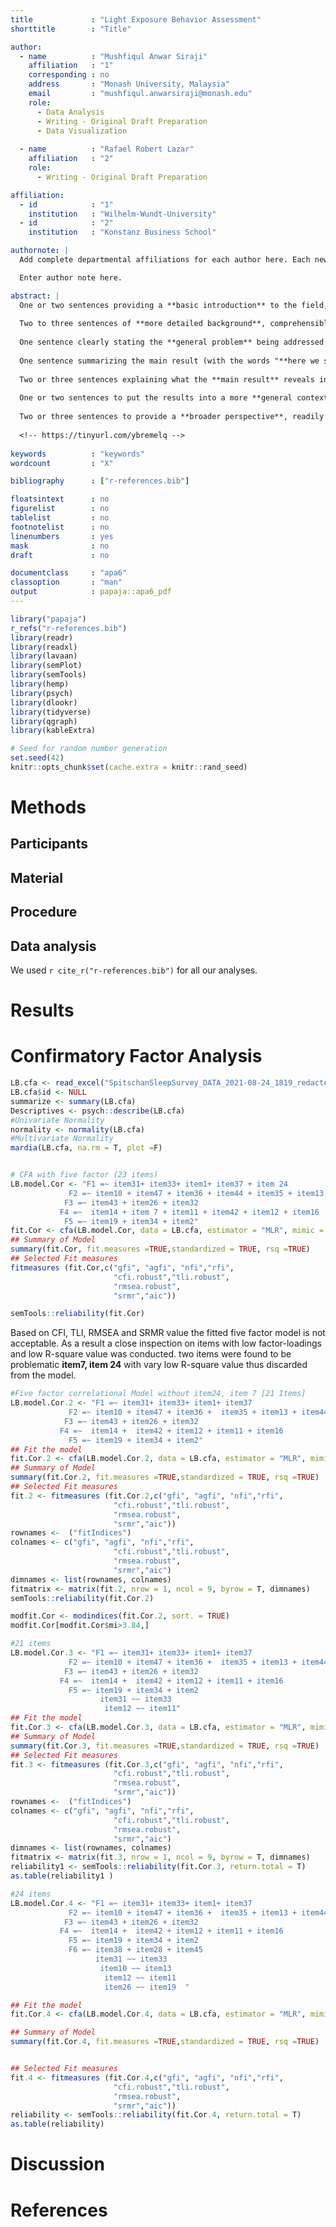 ```yaml
---
title             : "Light Exposure Behavior Assessment"
shorttitle        : "Title"

author: 
  - name          : "Mushfiqul Anwar Siraji"
    affiliation   : "1"
    corresponding : no   
    address       : "Monash University, Malaysia"
    email         : "mushfiqul.anwarsiraji@monash.edu"
    role:         
      - Data Analysis
      - Writing - Original Draft Preparation
      - Data Visualization
       
  - name          : "Rafael Robert Lazar"
    affiliation   : "2"
    role:
      - Writing - Original Draft Preparation

affiliation:
  - id            : "1"
    institution   : "Wilhelm-Wundt-University"
  - id            : "2"
    institution   : "Konstanz Business School"

authornote: |
  Add complete departmental affiliations for each author here. Each new line herein must be indented, like this line.

  Enter author note here.

abstract: |
  One or two sentences providing a **basic introduction** to the field,  comprehensible to a scientist in any discipline.
  
  Two to three sentences of **more detailed background**, comprehensible  to scientists in related disciplines.
  
  One sentence clearly stating the **general problem** being addressed by  this particular study.
  
  One sentence summarizing the main result (with the words "**here we show**" or their equivalent).
  
  Two or three sentences explaining what the **main result** reveals in direct comparison to what was thought to be the case previously, or how the  main result adds to previous knowledge.
  
  One or two sentences to put the results into a more **general context**.
  
  Two or three sentences to provide a **broader perspective**, readily comprehensible to a scientist in any discipline.
  
  <!-- https://tinyurl.com/ybremelq -->
  
keywords          : "keywords"
wordcount         : "X"

bibliography      : ["r-references.bib"]

floatsintext      : no
figurelist        : no
tablelist         : no
footnotelist      : no
linenumbers       : yes
mask              : no
draft             : no

documentclass     : "apa6"
classoption       : "man"
output            : papaja::apa6_pdf
---
```


```r
library("papaja")
r_refs("r-references.bib")
library(readr)
library(readxl)
library(lavaan)
library(semPlot)
library(semTools)
library(hemp)
library(psych)
library(dlookr)
library(tidyverse)
library(qgraph)
library(kableExtra)
```

```r
# Seed for random number generation
set.seed(42)
knitr::opts_chunk$set(cache.extra = knitr::rand_seed)
```
# Methods


## Participants

## Material

## Procedure

## Data analysis
We used `r cite_r("r-references.bib")` for all our analyses.


# Results

# Confirmatory Factor Analysis


```r
LB.cfa <- read_excel("SpitschanSleepSurvey_DATA_2021-08-24_1819_redacted_199_CFA.xlsx")
LB.cfa$id <- NULL
summarize <- summary(LB.cfa)
Descriptives <- psych::describe(LB.cfa)
#Univariate Normality
normality <- normality(LB.cfa) 
#Multivariate Normality
mardia(LB.cfa, na.rm = T, plot =F)


# CFA with five factor (23 items)
LB.model.Cor <- "F1 =~ item31+ item33+ item1+ item37 + item 24
             F2 =~ item10 + item47 + item36 + item44 + item35 + item13
            F3 =~ item43 + item26 + item32
           F4 =~  item14 + item 7 + item11 + item42 + item12 + item16 
            F5 =~ item19 + item34 + item2" 
fit.Cor <- cfa(LB.model.Cor, data = LB.cfa, estimator = "MLR", mimic = "Mplus") 
## Summary of Model 
summary(fit.Cor, fit.measures =TRUE,standardized = TRUE, rsq =TRUE)
## Selected Fit measures 
fitmeasures (fit.Cor,c("gfi", "agfi", "nfi","rfi", 
                       "cfi.robust","tli.robust",
                       "rmsea.robust", 
                       "srmr","aic"))

semTools::reliability(fit.Cor)

```

Based on CFI, TLI, RMSEA and SRMR value the fitted five factor model is not acceptable.
As a result a close inspection  on items with low factor-loadings and low R-square value was conducted. two items were found to be problematic **item7, item 24** with vary low R-square 
value thus discarded from the model.

```r
#Five factor correlational Model without item24, item 7 [21 Items]
LB.model.Cor.2 <- "F1 =~ item31+ item33+ item1+ item37
             F2 =~ item10 + item47 + item36 +  item35 + item13 + item44
            F3 =~ item43 + item26 + item32
           F4 =~  item14 +  item42 + item12 + item11 + item16 
             F5 =~ item19 + item34 + item2" 
## Fit the model 
fit.Cor.2 <- cfa(LB.model.Cor.2, data = LB.cfa, estimator = "MLR", mimic = "Mplus") 
## Summary of Model 
summary(fit.Cor.2, fit.measures =TRUE,standardized = TRUE, rsq =TRUE)
## Selected Fit measures 
fit.2 <- fitmeasures (fit.Cor.2,c("gfi", "agfi", "nfi","rfi", 
                       "cfi.robust","tli.robust",
                       "rmsea.robust", 
                       "srmr","aic"))
rownames <-  ("fitIndices")
colnames <- c("gfi", "agfi", "nfi","rfi", 
                       "cfi.robust","tli.robust",
                       "rmsea.robust", 
                       "srmr","aic")
dimnames <- list(rownames, colnames)
fitmatrix <- matrix(fit.2, nrow = 1, ncol = 9, byrow = T, dimnames)
semTools::reliability(fit.Cor.2)
```


```r
modfit.Cor <- modindices(fit.Cor.2, sort. = TRUE) 
modfit.Cor[modfit.Cor$mi>3.84,] 
```

```r
#21 items
LB.model.Cor.3 <- "F1 =~ item31+ item33+ item1+ item37
             F2 =~ item10 + item47 + item36 +  item35 + item13 + item44
            F3 =~ item43 + item26 + item32
           F4 =~  item14 +  item42 + item12 + item11 + item16 
             F5 =~ item19 + item34 + item2
                    item31 ~~ item33
                     item12 ~~ item11" 
## Fit the model 
fit.Cor.3 <- cfa(LB.model.Cor.3, data = LB.cfa, estimator = "MLR", mimic = "Mplus") 
## Summary of Model 
summary(fit.Cor.3, fit.measures =TRUE,standardized = TRUE, rsq =TRUE)
## Selected Fit measures 
fit.3 <- fitmeasures (fit.Cor.3,c("gfi", "agfi", "nfi","rfi", 
                       "cfi.robust","tli.robust",
                       "rmsea.robust", 
                       "srmr","aic"))
rownames <-  ("fitIndices")
colnames <- c("gfi", "agfi", "nfi","rfi", 
                       "cfi.robust","tli.robust",
                       "rmsea.robust", 
                       "srmr","aic")
dimnames <- list(rownames, colnames)
fitmatrix <- matrix(fit.3, nrow = 1, ncol = 9, byrow = T, dimnames)
reliability1 <- semTools::reliability(fit.Cor.3, return.total = T)
as.table(reliability1 )
```


```r
#24 items
LB.model.Cor.4 <- "F1 =~ item31+ item33+ item1+ item37
             F2 =~ item10 + item47 + item36 +  item35 + item13 + item44
            F3 =~ item43 + item26 + item32
           F4 =~  item14 +  item42 + item12 + item11 + item16 
             F5 =~ item19 + item34 + item2
             F6 =~ item38 + item28 + item45
                   item31 ~~ item33
                    item10 ~~ item13
                     item12 ~~ item11
                     item26 ~~ item19  "

## Fit the model 
fit.Cor.4 <- cfa(LB.model.Cor.4, data = LB.cfa, estimator = "MLR", mimic = "Mplus") 

## Summary of Model 
summary(fit.Cor.4, fit.measures =TRUE,standardized = TRUE, rsq =TRUE)


## Selected Fit measures 
fit.4 <- fitmeasures (fit.Cor.4,c("gfi", "agfi", "nfi","rfi", 
                       "cfi.robust","tli.robust",
                       "rmsea.robust", 
                       "srmr","aic"))
reliability <- semTools::reliability(fit.Cor.4, return.total = T)
as.table(reliability)
```




# Discussion


\newpage

# References

\begingroup
\setlength{\parindent}{-0.5in}
\setlength{\leftskip}{0.5in}

<div id="refs" custom-style="Bibliography"></div>
\endgroup
